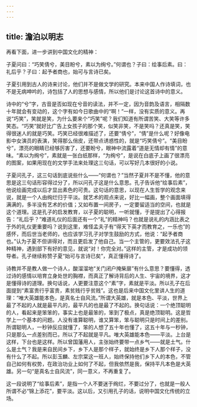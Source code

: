 ```yaml
---
---
---
```

title: 澹泊以明志
---




再看下面，进一步讲到中国文化的精神：

子夏问曰：“巧笑倩兮，美目盼兮，素以为绚兮。”何谓也？子曰：绘事后素。曰：礼后乎？子曰：起予者商也，始可与言诗已矣。

子夏引用到古人的诗来讨论，他们并不是做文学的研究。本来中国人作诗填词，也不是无病呻吟的，诗包括了人的思想与感情，所以他们是讨论这首诗中的意义。

诗中的“兮”字，古音是否如现在兮音的读法，并不一定，因为音韵及语言，相隔数十年就会有变动的，这个字有如今日歌曲中的“啊！”一样，没有实质的意义。再说“巧笑”，笑就是笑，为什么要来个“巧笑”呢？我们知道有所谓苦笑、大笑等许多笑态。“巧笑”就好比广告上女孩子的那个笑，似笑非笑，不是笑吗？还真是笑，笑得很迷人的就是巧笑。巧笑已经很难描述了，还要“倩兮”，“倩”是什么呢？好像电影中女演员的表演，笑得那么俏皮，还带点诱惑性的，就是“巧笑倩兮”。“美目盼兮”，漂亮的眼睛已经够厉害了，还要盼兮，眼神中流露着“道是无情却有情”的意味。“素以为绚兮”，素就是一张白纸那样，“为绚兮”，是说在白底子上画了很漂亮的图案，如果用现在的文学手法来处理这三句话，可以写好几本很好的小说。

子夏问孔子，这三句话到底说些什么——“何谓也？”当然子夏并不是不懂，他的意思是这三句话形容得过分了，所以问孔子这是什么意思。孔子告诉他“绘事后素”，他说绘画完成以后才显出素色的可贵。这句话的意思，以现在人生哲学的观念来说，就是一个人由绚烂归于平淡。就艺术的观点来说，好比一幅画，整个画面填得满满的，多半没有艺术的价值；又如布置一间房子，一定要留适当的空间，也就是这个道理。这是孔子的启发教育，以子夏的聪明，一听就懂，于是提出了心得报告：“礼后乎？”难道礼仪的后面还有一个“礼”的精神吗？也就是说礼的内涵比表之于外的礼仪更重要吗？说到这里，难怪孟夫子有“得天下英才而教育之，一乐也”的感怀，而后世当老师的，也应该学习孔子对学生鼓励的方式，他说：“起予者商也。”认为子夏不但讲得对，而且更启发了他自己。当一个主管的，更要效法孔子这种精神，遇到部下有好的意见，就说“对！你完全对。”这样的主管，才是成功的领导者。孔子继续称赞子夏“始可与言诗已矣”，真正懂得诗了。

诗教并不是教人做一个诗人，酸溜溜地“关门闭户掩柴扉”有什么意思？要懂得，透过诗的感情以培育立身处世的胸襟，而真正了解诗背后的人生、宇宙的境界，这才是懂得诗的道理。换句话说，人更要注意这个“素”字，素就是平淡。所以孔子在后面提到“素富贵行乎富贵，素贫贱行乎贫贱”。这也是后来中国文化里讲人生的道理：“唯大英雄能本色，是真名士自风流。”所谓大英雄，就是本色、平淡，世界上最了不起的人就是最平凡的，最平凡的也是最了不起的。换句话说：一个绝顶聪明的人，看起来是笨笨的，事实上也是最笨的，笨到了极点，真是绝顶聪明。这是哲学上一个基本的问题。人没有谁算聪明，谁又算笨，笨与聪明只是时间上的差别。所谓聪明人，一秒钟反应就懂了，笨的人想了五十年也懂了，这五十年与一秒钟，只是那么一点差别而已，所以了不起就是平凡。唯大英雄能本色——平淡。上台是这样，下台也是这样。所以曾国藩用人，主张始终要带一点乡气——就是土气。什么是土气？我是来自民间乡下，乡下人是那个样子，就始终是乡下人那个样子，没有什么了不起。所以彭玉麟、左宗棠这一班人，始终保持他们乡下人的本色，不管自己如何有权势，在政治功业上如何了不起，但我依然是我，保持平凡本色是大英雄。另一句“是真名士自风流”，同一意义，不再重复了。

这一段说明了“绘事后素”，是指一个人不要迷于绚烂，不要过分了，也就是一般人所谓不必“锦上添花”，要平淡。这以后，又引用孔子的话，说明中国文化传统的立场。